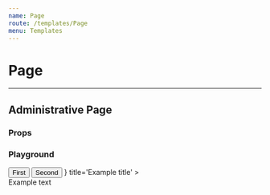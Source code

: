 ```yaml
---
name: Page
route: /templates/Page
menu: Templates
---
```




# Page

---

## Administrative Page

### Props

<Props of={Page.Administrative} />

### Playground

<Playground>
  <div className="metro d-flex">
    <ThemeContext.Provider theme={theme}>
      <SidebarContext.Provider>
        <Router history={typeof window !== 'undefined' ? createBrowserHistory() : null}>
          <Sidebar.Menu logo={{ src: logo, alt: 'Cordage' }} zone='Admin'>
            <Sidebar.Select
              defaultSelected={3}
              options={[
                { key: 1, text: 'Location 123', icon: locations },
                { key: 2, text: 'Location 124', icon: locations },
                { key: 3, text: 'Location 125', icon: locations },
              ]}
            />
          </Sidebar.Menu>
        </Router>
      </SidebarContext.Provider>
      <Page.Administrative
        title='Collections'
        description='Lorem ipsum dolor sit amet, consectetur adipiscing elit. Aenean sagittis metus vitae elit lacinia dapibus at sed nibh. In hac habitasse platea dictumst. Etiam condimentum orci justo. Fusce nec augue leo.'
      >
        <Page.Content
        headerComponents={
          <>
            <Button>First</Button>
            <Button>Second</Button>
          </>
        }
          title='Example title'
        >
          <div>Example text</div>
        </Page.Content>
      </Page.Administrative>
    </ThemeContext.Provider>
  </div>
</Playground>
